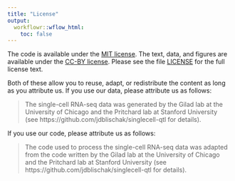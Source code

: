 ```yaml
---
title: "License"
output:
  workflowr::wflow_html:
    toc: false
---
```


The code is available under the [MIT license][mit]. The text, data, and figures
are available under the [CC-BY license][cc-by]. Please see the file
[LICENSE][license] for the full license text.

Both of these allow you to reuse, adapt, or redistribute the content as long as
you attribute us. If you use our data, please attribute us as follows:

> The single-cell RNA-seq data was generated by the Gilad lab at the University 
> of Chicago and the Pritchard lab at Stanford University (see
> https://github.com/jdblischak/singlecell-qtl for details).

If you use our code, please attribute us as follows:

> The code used to process the single-cell RNA-seq data was adapted from the
> code written by the Gilad lab at the University of Chicago and the Pritchard
> lab at Stanford University (see https://github.com/jdblischak/singlecell-qtl
> for details).

[cc-by]: https://creativecommons.org/licenses/by/4.0/
[license]: https://github.com/jdblischak/singlecell-qtl/LICENSE
[mit]: https://choosealicense.com/licenses/mit/
